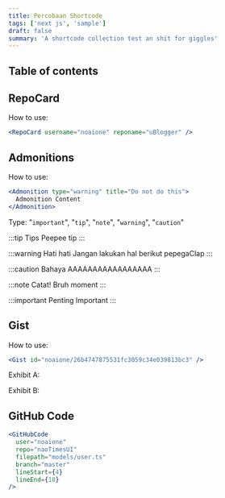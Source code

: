 ```yaml
---
title: Percobaan Shortcode
tags: ['next js', 'sample']
draft: false
summary: 'A shortcode collection test an shit for giggles'
---
```


## Table of contents

## RepoCard

How to use:

```jsx
<RepoCard username="noaione" reponame="uBlogger" />
```

<RepoCard username="noaione" reponame="uBlogger" />

<RepoCard username="naoTimesdev" reponame="naoTimes" />

## Admonitions

How to use:

```jsx
<Admonition type="warning" title="Do not do this">
  Admonition Content
</Admonition>
```

Type: "`important`", "`tip`", "`note`", "`warning`", "`caution`"

:::tip Tips
Peepee tip
:::

:::warning Hati hati
Jangan lakukan hal berikut pepegaClap
:::

:::caution Bahaya
AAAAAAAAAAAAAAAAA
:::

:::note Catat!
Bruh moment
:::

:::important Penting
Important
:::

## Gist

How to use:

```jsx
<Gist id="noaione/26b4747875531fc3059c34e039813bc3" />
```

Exhibit A:

<Gist id="noaione/0aa605be5261e453a7f02a5e7fa5897b" file="u2discord_sentry.py.README.md" />

Exhibit B:

<Gist id="noaione/26b4747875531fc3059c34e039813bc3" />

## GitHub Code

```jsx
<GitHubCode
  user="noaione"
  repo="naoTimesUI"
  filepath="models/user.ts"
  branch="master"
  lineStart={4}
  lineEnd={18}
/>
```

<GitHubCode
  user="noaione"
  repo="naoTimesUI"
  filepath="models/user.ts"
  branch="master"
  lineStart={4}
  lineEnd={18}
/>
